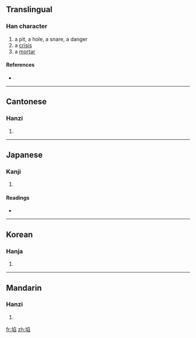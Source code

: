 ==Translingual==

===Han character===
{{Han char|rn=32|rad=土|as=08|sn=11|four=4717<sub>7</sub>|canj=土弓竹X (GNHX)}}

# a pit, a hole, a snare, a danger
# a [[crisis]]
# a [[mortar]]

====References====
* {{Han ref|kx=0231.040|dkj=05186|dj=0467.080|hdz=10456.030|uh=57F3|ud=22515|bh=D4B9|bd=54457}}

----

==Cantonese==

===Hanzi===
{{yue-hanzi|jyut=|y=hom2}}

# {{defn|Cantonese|sort=土08}}

----

==Japanese==

===Kanji===
{{ja-kanji|grade=|rs=土08}}

# {{defn|Japanese|sort=土08}}

====Readings====
* {{ja-readings|on=[[かん]] (kan)|kun=}}

----

==Korean==

===Hanja===
{{ko-hanja|hangeul=감|rv=gam|mr=kam}}

# {{defn|Korean|sort=土08}}

----

==Mandarin==

===Hanzi===
{{cmn-hanzi|pin=[[kǎn]] ([[kan3]]), [[shì]] ([[shi4]])|wg=k'an<sup>3</sup>, shih<sup>4</sup>}}

# {{defn|Mandarin|sort=土08}}

[[fr:埳]]
[[zh:埳]]